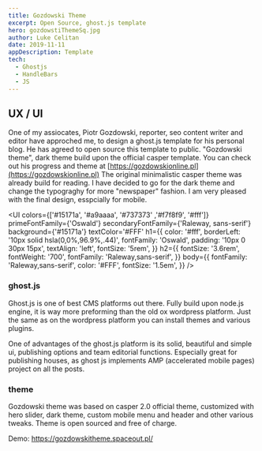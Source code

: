 ---
title: Gozdowski Theme
excerpt: Open Source, ghost.js template
hero: gozdowstiThemeSq.jpg
author: Luke Celitan
date: 2019-11-11
appDescription: Template
tech:
  - Ghostjs
  - HandleBars
  - JS
---


## UX / UI

One of my assiocates, Piotr Gozdowski, reporter, seo content writer and editor have approched me, to design a ghost.js template for his personal blog. He has agreed to open source this template to public. "Gozdowski theme", dark theme build upon the official casper template. You can check out his progress and theme at [https://gozdowskionline.pl](https://gozdowskionline.pl)
The original minimalistic casper theme was already build for reading. I have decided to go for the dark theme and change the typograghy for more "newspaper" fashion. I am very pleased with the final design, esspcially for mobile.  


<UI colors={['#15171a', '#a9aaaa', '#737373' ,'#f7f8f9', '#fff']} 
    primeFontFamily={'Oswald'} 
    secondaryFontFamily={'Raleway, sans-serif'} 
    background={'#15171a'}
    textColor='#FFF' 
    h1={{
        color: '#fff',
        borderLeft: '10px solid hsla(0,0%,96.9%,.44)',
        fontFamily: 'Oswald',
        padding: '10px 0 30px 15px',
        textAlign: 'left',
        fontSize: '5rem',
        }} 
    h2={{
      fontSize: '3.6rem',
      fontWeight: '700',
      fontFamily: 'Raleway,sans-serif',
    }}
    body={{
      fontFamily: 'Raleway,sans-serif',
      color: '#FFF',
      fontSize: '1.5em',
    }}
        />



### ghost.js

Ghost.js is one of best CMS platforms out there. Fully build upon node.js engine, it is way more preforming than the old ox wordpress platform.
Just the same as on the wordpress platform you can install themes and various plugins. 

One of advantages of the ghost.js platform is its solid, beautiful and simple ui, publishing options and team editorial functions. 
Especially great for publishing houses, as ghost js implements AMP (accelerated mobile pages) project on all the posts. 

### theme

Gozdowski theme was based on casper 2.0 official theme, customized with hero slider, dark theme, custom mobile menu and header and other various tweaks.
Theme is open sourced and free of charge. 

Demo: https://gozdowskitheme.spaceout.pl/